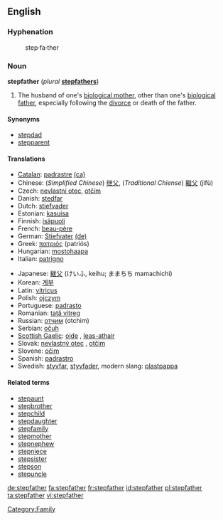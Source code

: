 ==English==

===Hyphenation===
:step·fa·ther

===Noun===
'''stepfather''' (''plural'' '''[[stepfathers]]''')

# The husband of one's [[biological mother]], other than one's [[biological father]], especially following the [[divorce]] or death of the father.

====Synonyms====
*[[stepdad]]
*[[stepparent]]

====Translations====
{{top}}
*[[Catalan]]: [[padrastre]] {{m}} [[:ca:padrastre|(ca)]]
*Chinese: (''Simplified Chinese'') [[继父]], (''Traditional Chiense'') [[繼父]] (jìfù)
*Czech: [[nevlastní otec]], [[otčím]] {{m}}
*Danish: [[stedfar]] {{c}}
*Dutch: [[stiefvader]] {{m}}
*Estonian: [[kasuisa]]
*Finnish: [[isäpuoli]]
*French: [[beau-père]] {{m}}
*German: [[Stiefvater]] {{m}} [[:de:Stiefvater|(de)]]
*Greek: [[πατριός]] (patriós) {{m}}
*Hungarian: [[mostohaapa]]
*Italian: [[patrigno]] {{m}}
{{mid}}
*Japanese: [[継父]] (けいふ, keihu; ままちち mamachichi)
*Korean: [[계부]]
*Latin: [[vitricus]] {{m}}
*Polish: [[ojczym]] {{m}}
*Portuguese: [[padrasto]] {{m}}
*Romanian: [[tată vitreg]] {{m}}
*Russian: [[отчим]] (otchim)
*Serbian: [[očuh]] {{m}}
*[[Scottish Gaelic]]: [[oide]] {{m}}, [[leas-athair]] {{m}}
*Slovak: [[nevlastný otec]] {{m}}, [[otčim]] {{m}}
*Slovene: [[očim]] {{m}}
*Spanish: [[padrastro]] {{m}}
*Swedish: [[styvfar]], [[styvfader]], modern slang: [[plastpappa]]
{{bottom}}

====Related terms====
*[[stepaunt]]
*[[stepbrother]]
*[[stepchild]]
*[[stepdaughter]]
*[[stepfamily]]
*[[stepmother]]
*[[stepnephew]]
*[[stepniece]]
*[[stepsister]]
*[[stepson]]
*[[stepuncle]]

[[Category:Family]]

[[de:stepfather]]
[[fa:stepfather]]
[[fr:stepfather]]
[[id:stepfather]]
[[pl:stepfather]]
[[ta:stepfather]]
[[vi:stepfather]]